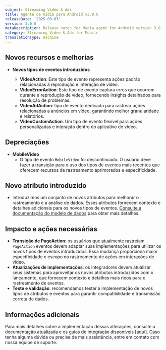 ```yaml
---
subject: Streaming Video & Ads
title: Agente de mídia para Android v3.0.0
releaseDate: '2025-03-03'
version: 3.0.0
metaDescription: Release notes for Media agent for Android version 3.0.0
category: Streaming Video & Ads for Mobile
translationType: machine
---
```


## Novos recursos e melhorias

* **Novos tipos de eventos introduzidos**

  * **VideoAction**: Este tipo de evento representa ações padrão relacionadas à reprodução e interação de vídeo.
  * **VideoErrorAction**: Este tipo de evento captura erros que ocorrem durante a reprodução de vídeo, fornecendo insights detalhados para resolução de problemas.
  * **VideoAdAction**: tipo de evento dedicado para rastrear ações relacionadas a anúncios em vídeo, garantindo melhor granularidade e relatórios.
  * **VideoCustomAction**: Um tipo de evento flexível para ações personalizadas e interação dentro do aplicativo de vídeo.

## Depreciações

* **MobileVideo**
  * O tipo de evento `MobileVideo` foi descontinuado. O usuário deve fazer a transição para o uso dos tipos de eventos mais recentes que oferecem recursos de rastreamento aprimorados e especificidade.

## Novo atributo introduzido

* Introduzimos um conjunto de novos atributos para melhorar o rastreamento e a análise de dados. Esses atributos fornecem contexto e detalhes adicionais para os novos tipos de eventos. [Consulte a documentação do modelo de dados](https://github.com/newrelic/video-agent-android/blob/v3.0.0/DATAMODEL.md) para obter mais detalhes.

## Impacto e ações necessárias

* **Transição de PageAction**: os usuários que atualmente rastreiam `PageAction` eventos devem adaptar suas implementações para utilizar os novos tipos de eventos introduzidos. Essa mudança proporciona maior especificidade e escopo no rastreamento de ações em interações de vídeo.
* **Atualizações de implementações**: os integradores devem atualizar seus sistemas para aproveitar os novos atributos introduzidos com o lançamento, que fornecem contexto e detalhes mais ricos para o rastreamento de eventos.
* **Teste e validação**: recomendamos testar a implementação de novos tipos de atributos e eventos para garantir compatibilidade e transmissão correta de dados.

## Informações adicionais

Para mais detalhes sobre a implementação dessas alterações, consulte a documentação atualizada e os guias de integração disponíveis \[aqui]. Caso tenha alguma dúvida ou precise de mais assistência, entre em contato com nossa equipe de suporte.
